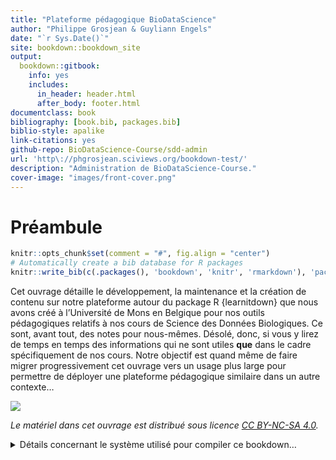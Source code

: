 ```yaml
--- 
title: "Plateforme pédagogique BioDataScience"
author: "Philippe Grosjean & Guyliann Engels"
date: "`r Sys.Date()`"
site: bookdown::bookdown_site
output:
  bookdown::gitbook:
    info: yes
    includes:
      in_header: header.html
      after_body: footer.html
documentclass: book
bibliography: [book.bib, packages.bib]
biblio-style: apalike
link-citations: yes
github-repo: BioDataScience-Course/sdd-admin
url: 'http\://phgrosjean.sciviews.org/bookdown-test/'
description: "Administration de BioDataScience-Course."
cover-image: "images/front-cover.png"
---
```


# Préambule {-}

```r
knitr::opts_chunk$set(comment = "#", fig.align = "center")
# Automatically create a bib database for R packages
knitr::write_bib(c(.packages(), 'bookdown', 'knitr', 'rmarkdown'), 'packages.bib')
```

Cet ouvrage détaille le développement, la maintenance et la création de contenu sur notre plateforme autour du package R {learnitdown} que nous avons créé à l'Université de Mons en Belgique pour nos outils pédagogiques relatifs à nos cours de Science des Données Biologiques. Ce sont, avant tout, des notes pour nous-mêmes. Désolé, donc, si vous y lirez de temps en temps des informations qui ne sont utiles **que** dans le cadre spécifiquement de nos cours. Notre objectif est quand même de faire migrer progressivement cet ouvrage vers un usage plus large pour permettre de déployer une plateforme pédagogique similaire dans un autre contexte...


![](images/front-cover.png)

_Le matériel dans cet ouvrage est distribué sous licence [CC BY-NC-SA 4.0](https://creativecommons.org/licenses/by-nc-sa/4.0/deed.fr)._

<details>
<summary>Détails concernant le système utilisé pour compiler ce bookdown...</summary>

##### Information système {-}

```r
sessioninfo::session_info()
```

</details>
